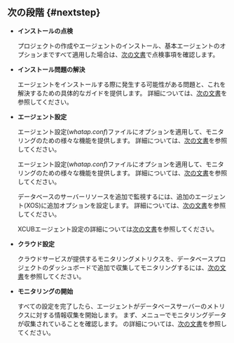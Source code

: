 ## 次の段階 {#nextstep}

<div className="nextstep">

- **インストールの点検**

  プロジェクトの作成やエージェントのインストール、基本エージェントのオプションまですべて適用した場合は、[次の文書](after-install-agent)で点検事項を確認します。

- **インストール問題の解決**

  エージェントをインストールする際に発生する可能性がある問題と、これを解決するための具体的なガイドを提供します。 詳細については、[次の文書](troubleshooting)を参照してください。

- **エージェント設定**

  <InDoc product="oracle-pro,mssql">

  エージェント設定(*whatap.conf*)ファイルにオプションを適用して、モニタリングのための様々な機能を提供します。 詳細については、[次の文書](agent-settings)を参照してください。

  </InDoc>

  <Xclude product="oracle-pro,mssql">

  エージェント設定(*whatap.conf*)ファイルにオプションを適用して、モニタリングのための様々な機能を提供します。 詳細については、[次の文書](agent-dbx-settings)を参照してください。

  データベースのサーバーリソースを追加で監視するには、追加のエージェント(XOS)に追加オプションを設定します。 詳細については、[次の文書](agent-xos-settings)を参照してください。

  </Xclude>

  <InDoc product="cubrid">

  XCUBエージェント設定の詳細については[次の文書](agent-xcub-settings)を参照してください。

  </InDoc>

<InDoc product="postgresql,mysql,oracle,mssql">

- **クラウド設定**

  クラウドサービスが提供するモニタリングメトリクスを、データベースプロジェクトのダッシュボードで追加で収集してモニタリングするには、[次の文書](agent-cloud-settings)を参照してください。

</InDoc>

- **モニタリングの開始**

  すべての設定を完了したら、エージェントがデータベースサーバーのメトリクスに対する情報収集を開始します。 まず、<Cmdname sid="side_instanceList" className="uitext" />メニューでモニタリングデータが収集されていることを確認します。 <Cmdname sid="side_instanceList" className="uitext" />の詳細については、[次の文書](instance-list)を参照してください。

</div>
